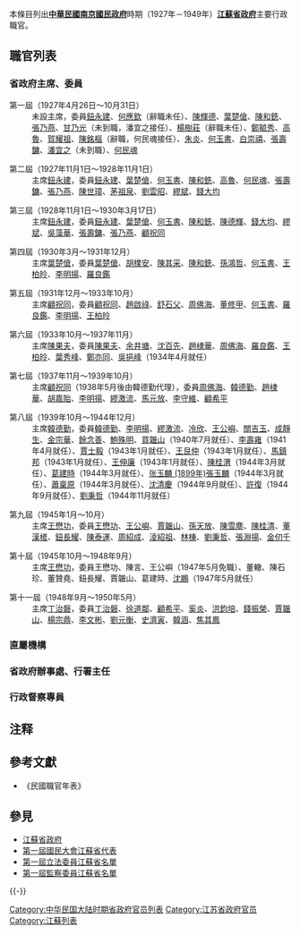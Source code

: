 {{onesource|time=2014-04-20T08:10:22+00:00}}
{{primarysources|time=2014-04-20T08:10:22+00:00}}
本條目列出'''[[中華民國|中華民國]][[國民政府|南京國民政府]]'''時期（1927年－1949年）'''[[江蘇省政府|江蘇省政府]]'''主要行政職官。

== 職官列表 ==
=== 省政府主席、委員 ===
; 第一屆（1927年4月26日～10月31日）
:未設主席，委員[[鈕永建|鈕永建]]、[[何應欽|何應欽]]（辭職未任）、[[陳輝德|陳輝德]]、[[葉楚傖|葉楚傖]]、[[陳和銑|陳和銑]]、[[張乃燕|張乃燕]]、[[甘乃光|甘乃光]]（未到職，潘宜之接任）、[[楊樹莊|楊樹莊]]（辭職未任）、[[鄭毓秀|鄭毓秀]]、[[高魯|高魯]]、[[賀耀祖|賀耀祖]]、[[陳銘樞|陳銘樞]]（辭職，何民魂接任）、[[朱炎|朱炎]]、[[何玉書|何玉書]]、[[白崇禧|白崇禧]]、[[張壽鏞|張壽鏞]]、[[潘宜之|潘宜之]]（未到職）、[[何民魂|何民魂]]

; 第二屆（1927年11月1日～1928年11月1日）
:主席[[鈕永建|鈕永建]]，委員[[鈕永建|鈕永建]]、[[葉楚傖|葉楚傖]]、[[何玉書|何玉書]]、[[陳和銑|陳和銑]]、[[高魯|高魯]]、[[何民魂|何民魂]]、[[張壽鏞|張壽鏞]]、[[張乃燕|張乃燕]]、[[陳世璋|陳世璋]]、[[茅祖泉|茅祖泉]]、[[劉雲昭|劉雲昭]]、[[繆斌|繆斌]]、[[錢大均|錢大均]]

; 第三屆（1928年11月1日～1930年3月17日）
:主席[[鈕永建|鈕永建]]，委員[[鈕永建|鈕永建]]、[[葉楚傖|葉楚傖]]、[[何玉書|何玉書]]、[[陳和銑|陳和銑]]、[[陳德輝|陳德輝]]、[[錢大均|錢大均]]、[[繆斌|繆斌]]、[[吳藻華|吳藻華]]、[[張壽鏞|張壽鏞]]、[[張乃燕|張乃燕]]、[[顧祝同|顧祝同]]

; 第四屆（1930年3月～1931年12月）
:主席[[葉楚傖|葉楚傖]]，委員[[葉楚傖|葉楚傖]]、[[胡檏安|胡檏安]]、[[陳其采|陳其采]]、[[陳和銑|陳和銑]]、[[孫鴻哲|孫鴻哲]]、[[何玉書|何玉書]]、[[王柏皊|王柏皊]]、[[李明揚|李明揚]]、[[羅良鑑|羅良鑑]]

; 第五屆（1931年12月～1933年10月）
:主席[[顧祝同|顧祝同]]，委員[[顧祝同|顧祝同]]、[[趙啟祿|趙啟祿]]、[[舒石父|舒石父]]、[[周佛海|周佛海]]、[[董修甲|董修甲]]、[[何玉書|何玉書]]、[[羅良鑑|羅良鑑]]、[[李明揚|李明揚]]、[[王柏皊|王柏皊]]

; 第六屆（1933年10月～1937年11月）
:主席[[陳果夫|陳果夫]]，委員[[陳果夫|陳果夫]]、[[余井塘|余井塘]]、[[沈百先|沈百先]]、[[趙棣華|趙棣華]]、[[周佛海|周佛海]]、[[羅良鑑|羅良鑑]]、[[王柏皊|王柏皊]]、[[葉秀峰|葉秀峰]]、[[鄭亦同|鄭亦同]]、[[吳挹峰|吳挹峰]]（1934年4月就任）

; 第七屆（1937年11月～1939年10月）
:主席[[顧祝同|顧祝同]]（1938年5月後由韓德勤代理），委員[[周佛海|周佛海]]、[[韓德勤|韓德勤]]、[[趙棣華|趙棣華]]、[[胡嘉貽|胡嘉貽]]、[[李明揚|李明揚]]、[[繆激流|繆激流]]、[[馬元放|馬元放]]、[[李守維|李守維]]、[[顧希平|顧希平]]

; 第八屆（1939年10月～1944年12月）
:主席[[韓德勤|韓德勤]]，委員[[韓德勤|韓德勤]]、[[李明揚|李明揚]]、[[繆激流|繆激流]]、[[冷欣|冷欣]]、[[王公嶼|王公嶼]]、[[關吉玉|關吉玉]]、[[成靜生|成靜生]]、[[金宗華|金宗華]]、[[餘念善|餘念善]]、[[鮑殊明|鮑殊明]]、[[買韞山|買韞山]]（1940年7月就任）、[[李壽雍|李壽雍]]（1941年4月就任）、[[賈士毅|賈士毅]]（1943年1月就任）、[[王艮仲|王艮仲]]（1943年1月就任）、[[馬鎮邦|馬鎮邦]]（1943年1月就任）、[[王伸廉|王伸廉]]（1943年1月就任）、[[陳桂渭|陳桂渭]]（1944年3月就任）、[[葛建時|葛建時]]（1944年3月就任）、[[张玉麟_(1899年)張玉麟|张玉麟 (1899年)張玉麟]]（1944年3月就任）、[[蕭稟原|蕭稟原]]（1944年3月就任）、[[沈清慶|沈清慶]]（1944年9月就任）、[[許復|許復]]（1944年9月就任）、[[劉秉哲|劉秉哲]]（1944年11月就任）

; 第九屆（1945年1月～10月）
:主席[[王懋功|王懋功]]，委員[[王懋功|王懋功]]、[[王公嶼|王公嶼]]、[[賈韞山|賈韞山]]、[[孫天放|孫天放]]、[[陳雪塵|陳雪塵]]、[[陳桂清|陳桂清]]、[[董漢槎|董漢槎]]、[[鈕長耀|鈕長耀]]、[[陳泰運|陳泰運]]、[[周紹成|周紹成]]、[[淩紹祖|淩紹祖]]、[[林棟|林棟]]、[[劉秉哲|劉秉哲]]、[[張淵揚|張淵揚]]、[[金仞千|金仞千]]

; 第十屆（1945年10月～1948年9月）
:主席[[王懋功|王懋功]]，委員王懋功、陳言、王公嶼（1947年5月免職）、董轍、陳石珍、董贊堯、鈕長耀、賈韞山、葛建時、[[沈鵬|沈鵬]]（1947年5月就任）

; 第十一屆（1948年9月～1950年5月）
:主席[[丁治磐|丁治磐]]，委員[[丁治磐|丁治磐]]、[[徐道鄰|徐道鄰]]、[[顧希平|顧希平]]、[[奚炎|奚炎]]、[[洪鈞培|洪鈞培]]、[[錢振榮|錢振榮]]、[[賈韞山|賈韞山]]、[[楊宗鼎|楊宗鼎]]、[[李文彬|李文彬]]、[[劉元衡|劉元衡]]、[[史濟寅|史濟寅]]、[[韓涵|韓涵]]、[[焦其鳳|焦其鳳]]

=== 直屬機構 ===

=== 省政府辦事處、行署主任 ===

=== 行政督察專員 ===

== 注释 ==

{{Reflist}}

== 參考文獻 ==

*《民國職官年表》

== 參見 ==
*[[江蘇省政府|江蘇省政府]]
*[[第一屆國民大會江蘇省代表|第一屆國民大會江蘇省代表]]
*[[第一屆立法委員|第一屆立法委員江蘇省名單]]
*[[第一屆監察委員|第一屆監察委員江蘇省名單]]

{{-}}
{{中華民國地方職官}}

[[Category:中华民国大陆时期省政府官员列表|Category:中华民国大陆时期省政府官员列表]]
[[Category:江苏省政府官员|Category:江苏省政府官员]]
[[Category:江蘇列表|Category:江蘇列表]]